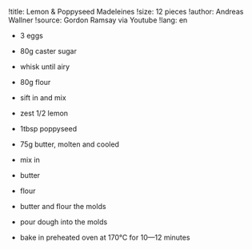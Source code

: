 !title: Lemon & Poppyseed Madeleines
!size: 12 pieces
!author: Andreas Wallner
!source: Gordon Ramsay via Youtube
!lang: en

* 3 eggs
* 80g caster sugar
- whisk until airy

* 80g flour
- sift in and mix

* zest 1/2 lemon
* 1tbsp poppyseed
* 75g butter, molten and cooled
- mix in

* butter
* flour
- butter and flour the molds
- pour dough into the molds
- bake in preheated oven at 170°C for 10—12 minutes
